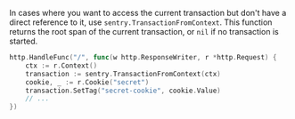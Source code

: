 In cases where you want to access the current transaction but don't have a direct reference to it, use `sentry.TransactionFromContext`. This function returns the root span of the current transaction, or `nil` if no transaction is started.

```go
http.HandleFunc("/", func(w http.ResponseWriter, r *http.Request) {
    ctx := r.Context()
    transaction := sentry.TransactionFromContext(ctx)
    cookie, _ := r.Cookie("secret")
    transaction.SetTag("secret-cookie", cookie.Value)
    // ...
})
```
